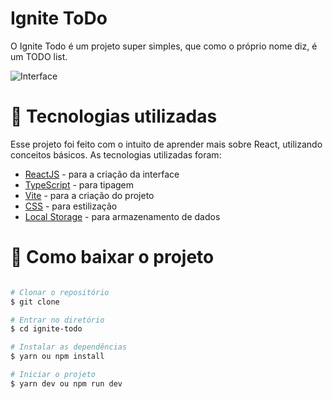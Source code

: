 # Ignite ToDo

O Ignite Todo é um projeto super simples, que como o próprio nome diz, é um TODO list.

![Interface](public/print.png)

# 🚀 Tecnologias utilizadas

Esse projeto foi feito com o intuito de aprender mais sobre React, utilizando conceitos básicos. As tecnologias utilizadas foram:

- [ReactJS](https://reactjs.org/) - para a criação da interface
- [TypeScript](https://www.typescriptlang.org/) - para tipagem
- [Vite](https://vitejs.dev/) - para a criação do projeto
- [CSS](https://developer.mozilla.org/pt-BR/docs/Web/CSS) - para estilização
- [Local Storage](https://developer.mozilla.org/pt-BR/docs/Web/API/Window/localStorage) - para armazenamento de dados

# 📁 Como baixar o projeto

```bash

# Clonar o repositório
$ git clone

# Entrar no diretório
$ cd ignite-todo

# Instalar as dependências
$ yarn ou npm install

# Iniciar o projeto
$ yarn dev ou npm run dev

```
